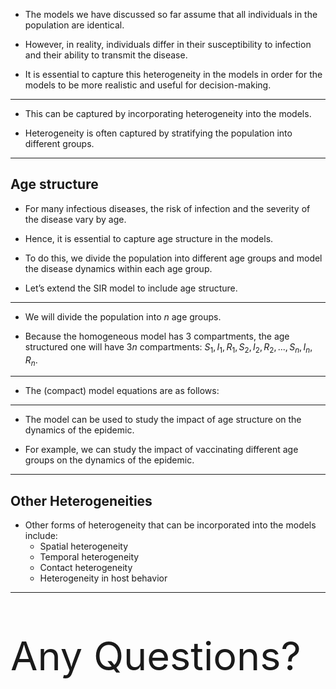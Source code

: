-   The models we have discussed so far assume that all individuals in the population are identical.

-   However, in reality, individuals differ in their susceptibility to infection and their ability to transmit the disease.

-   It is essential to capture this heterogeneity in the models in order for the models to be more realistic and useful for decision-making.

------------------------------------------------------------------------

-   This can be captured by incorporating heterogeneity into the models.

-   Heterogeneity is often captured by stratifying the population into different groups.

------------------------------------------------------------------------

## Age structure

-   For many infectious diseases, the risk of infection and the severity of the disease vary by age.

-   Hence, it is essential to capture age structure in the models.

-   To do this, we divide the population into different age groups and model the disease dynamics within each age group.

-   Let's extend the SIR model to include age structure.

------------------------------------------------------------------------

-   We will divide the population into $n$ age groups.

-   Because the homogeneous model has 3 compartments, the age structured one will have $3n$ compartments: $S_1, I_1, R_1, S_2, I_2, R_2, ..., S_n, I_n, R_n$.

------------------------------------------------------------------------

-   The (compact) model equations are as follows:

\begin{align*}
\dfrac{dS_i}{dt} &= -\sum_{j=1}^{n} \beta_{ji} S_i I_j \\
\dfrac{dI_i}{dt} &= \sum_{j=1}^{n} \beta_{ji} S_i I_j - \gamma I_i \\
\dfrac{dR_i}{dt} &= \gamma I_i
\end{align*}

------------------------------------------------------------------------

-   The model can be used to study the impact of age structure on the dynamics of the epidemic.

-   For example, we can study the impact of vaccinating different age groups on the dynamics of the epidemic.

------------------------------------------------------------------------

## Other Heterogeneities

-   Other forms of heterogeneity that can be incorporated into the models include:
    -   Spatial heterogeneity
    -   Temporal heterogeneity
    -   Contact heterogeneity
    -   Heterogeneity in host behavior

------------------------------------------------------------------------

::: {.fragment style="font-size: 450%"}
Any Questions?
:::
